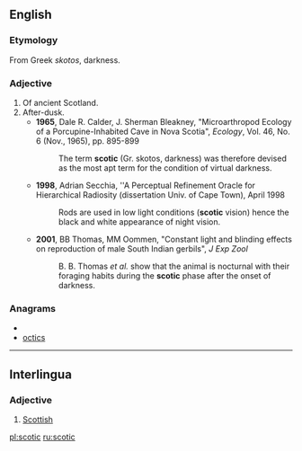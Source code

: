 ==English==

===Etymology===
From Greek ''skotos'', darkness.

===Adjective===
{{en-adj}}
# Of ancient Scotland.
# After-dusk.
#*'''1965''', Dale R. Calder, J. Sherman Bleakney, "Microarthropod Ecology of a Porcupine-Inhabited Cave in Nova Scotia", ''Ecology'', Vol. 46, No. 6 (Nov., 1965), pp. 895-899
#*:The term '''scotic''' (Gr. skotos, darkness) was therefore devised as the most apt term for the condition of virtual darkness.
#*'''1998''', Adrian Secchia, ''A Perceptual Refinement Oracle for Hierarchical Radiosity (dissertation Univ. of Cape Town), April 1998
#*:Rods are used in low light conditions ('''scotic''' vision) hence the black and white appearance of night vision.
#*'''2001''', BB Thomas, MM Oommen, "Constant light and blinding effects on reproduction of male South Indian gerbils", ''J Exp Zool''
#*:B. B. Thomas ''et al.'' show that the animal is nocturnal with their foraging habits during the '''scotic''' phase after the onset of darkness.

===Anagrams===
* {{alphagram|cciost}}
* [[octics#English|octics]]

----

==Interlingua==

===Adjective===
{{infl|ia|adjective}}

# [[Scottish]]

[[pl:scotic]]
[[ru:scotic]]